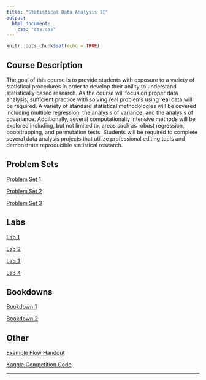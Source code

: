 ```yaml
---
title: "Statistical Data Analysis II"
output:
  html_document:
    css: "css.css"
---
```


```r
knitr::opts_chunk$set(echo = TRUE)
```

## Course Description

The goal of this course is to provide students with exposure to a variety of statistical procedures in order to develop their ability to understand statistically based research. As the course will focus on proper data analysis, sufficient practice with solving real problems using real data will be required. A variety of standard statistical methodologies will be covered including multiple regression, the analysis of variance, and the analysis of covariance. Additionally, several computationally intensive methods will be explored including, but not limited to, areas such as robust regression, bootstrapping, and permutation tests. Students will be required to complete several data analysis projects that utilize professional editing tools and demonstrate reproducible statistical research.


## Problem Sets

[Problem Set 1](https://stt3851-fall2021.github.io/ps-01-AlexPettis/PS01_source.html)

[Problem Set 2](https://stt3851-fall2021.github.io/ps-02-AlexPettis/PS02_source.html)

[Problem Set 3](https://stt3851-fall2021.github.io/ps-02-AlexPettis/PS02_source.html)

## Labs

[Lab 1](https://stt3851-fall2021.github.io/lab-1-AlexPettis/Lab1.html)

[Lab 2](https://stt3851-fall2021.github.io/lab-2-AlexPettis/WritingAssignment.html)

[Lab 3](https://stt3851-fall2021.github.io/lab-3-AlexPettis/LabChap3.html)

[Lab 4](https://stt3851-fall2021.github.io/lab-4-AlexPettis/LabCrossValidationSC.html)

## Bookdowns

[Bookdown 1](https://stt3851-fall2021.github.io/bookdown-1-AlexPettis/)

[Bookdown 2](https://stt3851-fall2021.github.io/bookdown-2-AlexPettis/)

## Other

[Example Flow Handout](ExampleFlowwork.html)

[Kaggle Competition Code](Kaggle-Competition.html)

__________
